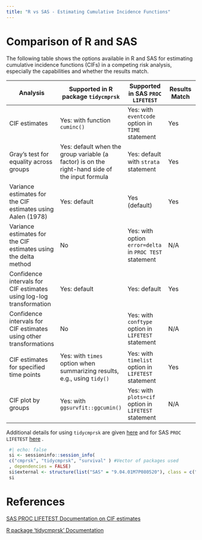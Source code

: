 ```yaml
---
title: "R vs SAS - Estimating Cumulative Incidence Functions"
---
```


# Comparison of R and SAS

The following table shows the options available in R and SAS for estimating cumulative incidence functions (CIFs) in a competing risk analysis, especially the capabilities and whether the results match.

| Analysis                                                            | Supported in R package `tidycmprsk`                                                            | Supported in SAS `PROC LIFETEST`                        | Results Match |
|--------------------|------------------|------------------|------------------|
| CIF estimates                                                       | Yes: with function `cuminc()`                                                                  | Yes: with `eventcode` option in `TIME` statement        | Yes           |
| Gray's test for equality across groups                              | Yes: default when the group variable (a factor) is on the right-hand side of the input formula | Yes: default with `strata` statement                    | Yes           |
| Variance estimates for the CIF estimates using Aalen (1978)         | Yes: default                                                                                   | Yes (default)                                           | Yes           |
| Variance estimates for the CIF estimates using the delta method     | No                                                                                             | Yes: with option `error=delta` in `PROC TEST` statement | N/A           |
| Confidence intervals for CIF estimates using log-log transformation | Yes: default                                                                                   | Yes: default                                            | Yes           |
| Confidence intervals for CIF estimates using other transformations  | No                                                                                             | Yes: with `conftype` option in `LIFETEST` statement     | N/A           |
| CIF estimates for specified time points                             | Yes: with `times` option when summarizing results, e.g., using `tidy()`                        | Yes: with `timelist` option in `LIFETEST` statement     | Yes           |
| CIF plot by groups                                                  | Yes: with `ggsurvfit::ggcumin()`                                                               | Yes: with `plots=cif` option in `LIFETEST` statement    | N/A           |

Additional details for using `tidycmprsk` are given [here](https://psiaims.github.io/CAMIS/R/survival_cif.html "cif in r") and for SAS `PROC LIFETEST` [here](https://psiaims.github.io/CAMIS/SAS/survival_cif.html "cif in sas") .


::: {.callout-note collapse="true" title="Session Info"}
```r
 #| echo: false
 si <- sessioninfo::session_info(
 c("cmprsk", "tidycmprsk", "survival" ) #Vector of packages used 
 , dependencies = FALSE)
 si$external <- structure(list("SAS" = "9.04.01M7P080520"), class = c("external_info", "list"))
 si
```
:::

# References

[SAS PROC LIFETEST Documentation on CIF estimates](https://documentation.sas.com/doc/en/statug/15.2/statug_lifetest_details25.htm#statug.lifetest.lftcifest "cif in sas")

[R package 'tidycmprsk' Documentation](https://github.com/MSKCC-Epi-Bio/tidycmprsk "cif in r")

